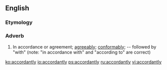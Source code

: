 ==English==

===Etymology===
{{suffix|en|accordant|ly}}

===Adverb===
{{en-adv}}

# In accordance or agreement; [[agreeably]]; [[conformably]]; -- followed by "with" (note: "in accordance with" and "according to" are correct)

[[ko:accordantly]]
[[io:accordantly]]
[[ps:accordantly]]
[[ru:accordantly]]
[[vi:accordantly]]